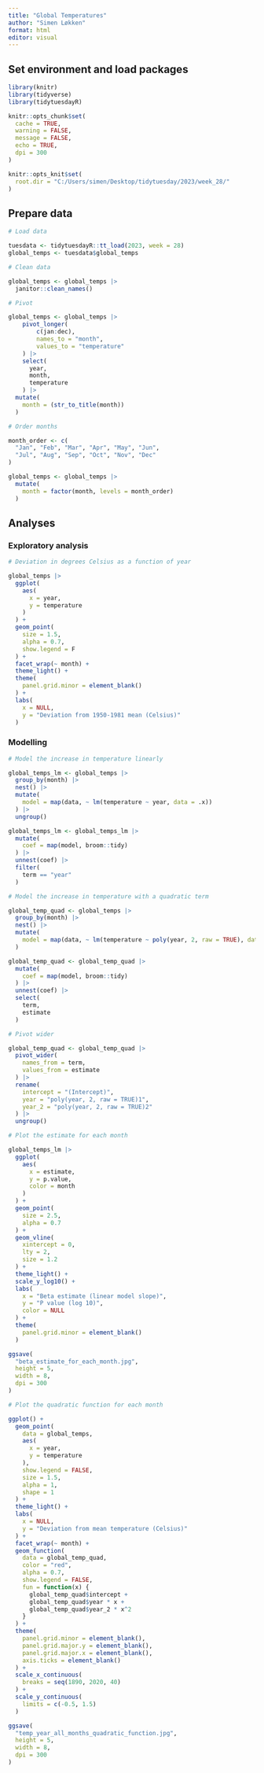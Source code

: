 ```yaml
---
title: "Global Temperatures"
author: "Simen Løkken"
format: html
editor: visual
---
```


## Set environment and load packages

```r

library(knitr)
library(tidyverse)
library(tidytuesdayR)

knitr::opts_chunk$set(
  cache = TRUE,
  warning = FALSE,
  message = FALSE,
  echo = TRUE,
  dpi = 300
)

knitr::opts_knit$set(
  root.dir = "C:/Users/simen/Desktop/tidytuesday/2023/week_28/"
)
```

## Prepare data

```r

# Load data

tuesdata <- tidytuesdayR::tt_load(2023, week = 28)
global_temps <- tuesdata$global_temps

# Clean data

global_temps <- global_temps |> 
  janitor::clean_names()

# Pivot

global_temps <- global_temps |> 
    pivot_longer(
        c(jan:dec),
        names_to = "month",
        values_to = "temperature"
    ) |> 
    select(
      year, 
      month, 
      temperature
    ) |> 
  mutate(
    month = (str_to_title(month))
  )

# Order months

month_order <- c(
  "Jan", "Feb", "Mar", "Apr", "May", "Jun", 
  "Jul", "Aug", "Sep", "Oct", "Nov", "Dec"
)

global_temps <- global_temps |> 
  mutate(
    month = factor(month, levels = month_order)
  )
```

## Analyses

### Exploratory analysis

```r

# Deviation in degrees Celsius as a function of year

global_temps |> 
  ggplot(
    aes(
      x = year,
      y = temperature
    )
  ) +
  geom_point(
    size = 1.5,
    alpha = 0.7,
    show.legend = F
  ) +
  facet_wrap(~ month) +
  theme_light() +
  theme(
    panel.grid.minor = element_blank()
  ) +
  labs(
    x = NULL,
    y = "Deviation from 1950-1981 mean (Celsius)"
  )
```

### Modelling

```r

# Model the increase in temperature linearly

global_temps_lm <- global_temps |> 
  group_by(month) |> 
  nest() |> 
  mutate(
    model = map(data, ~ lm(temperature ~ year, data = .x))
  ) |> 
  ungroup()

global_temps_lm <- global_temps_lm |> 
  mutate(
    coef = map(model, broom::tidy)
  ) |> 
  unnest(coef) |> 
  filter(
    term == "year"
  )

# Model the increase in temperature with a quadratic term

global_temp_quad <- global_temps |> 
  group_by(month) |> 
  nest() |> 
  mutate(
    model = map(data, ~ lm(temperature ~ poly(year, 2, raw = TRUE), data = .x))
  )

global_temp_quad <- global_temp_quad |>
  mutate(
    coef = map(model, broom::tidy)
  ) |> 
  unnest(coef) |> 
  select(
    term,
    estimate
  )

# Pivot wider

global_temp_quad <- global_temp_quad |> 
  pivot_wider(
    names_from = term,
    values_from = estimate
  ) |> 
  rename(
    intercept = "(Intercept)",
    year = "poly(year, 2, raw = TRUE)1",
    year_2 = "poly(year, 2, raw = TRUE)2"
  ) |> 
  ungroup()
```

```r

# Plot the estimate for each month

global_temps_lm |> 
  ggplot(
    aes(
      x = estimate,
      y = p.value,
      color = month
    )
  ) +
  geom_point(
    size = 2.5,
    alpha = 0.7
  ) +
  geom_vline(
    xintercept = 0,
    lty = 2,
    size = 1.2
  ) +
  theme_light() +
  scale_y_log10() +
  labs(
    x = "Beta estimate (linear model slope)",
    y = "P value (log 10)",
    color = NULL
  ) +
  theme(
    panel.grid.minor = element_blank()
  )

ggsave(
  "beta_estimate_for_each_month.jpg",
  height = 5,
  width = 8,
  dpi = 300
)
```

```r

# Plot the quadratic function for each month

ggplot() +
  geom_point(
    data = global_temps,
    aes(
      x = year,
      y = temperature
    ), 
    show.legend = FALSE,
    size = 1.5,
    alpha = 1,
    shape = 1
  ) +
  theme_light() +
  labs(
    x = NULL,
    y = "Deviation from mean temperature (Celsius)"
  ) +
  facet_wrap(~ month) +
  geom_function(
    data = global_temp_quad,
    color = "red",
    alpha = 0.7,
    show.legend = FALSE,
    fun = function(x) {
      global_temp_quad$intercept +
      global_temp_quad$year * x +
      global_temp_quad$year_2 * x^2
    }
  ) +
  theme(
    panel.grid.minor = element_blank(),
    panel.grid.major.y = element_blank(),
    panel.grid.major.x = element_blank(),
    axis.ticks = element_blank()
  ) +
  scale_x_continuous(
    breaks = seq(1890, 2020, 40)
  ) +
  scale_y_continuous(
    limits = c(-0.5, 1.5)
  )

ggsave(
  "temp_year_all_months_quadratic_function.jpg",
  height = 5,
  width = 8,
  dpi = 300
)
```
